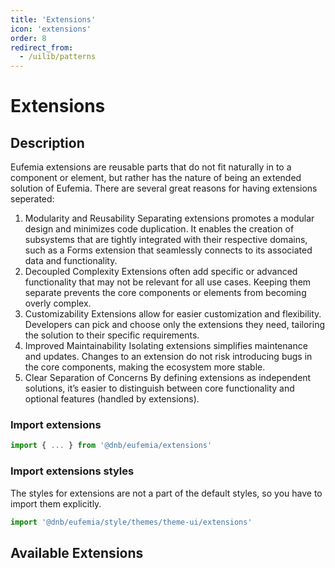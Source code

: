 ```yaml
---
title: 'Extensions'
icon: 'extensions'
order: 8
redirect_from:
  - /uilib/patterns
---
```



# Extensions

## Description

Eufemia extensions are reusable parts that do not fit naturally in to a component or element, but rather has the nature of being an extended solution of Eufemia.
There are several great reasons for having extensions seperated:

1. Modularity and Reusability
   Separating extensions promotes a modular design and minimizes code duplication. It enables the creation of subsystems that are tightly integrated with their respective domains, such as a Forms extension that seamlessly connects to its associated data and functionality.
2. Decoupled Complexity
   Extensions often add specific or advanced functionality that may not be relevant for all use cases. Keeping them separate prevents the core components or elements from becoming overly complex.
3. Customizability
   Extensions allow for easier customization and flexibility. Developers can pick and choose only the extensions they need, tailoring the solution to their specific requirements.
4. Improved Maintainability
   Isolating extensions simplifies maintenance and updates. Changes to an extension do not risk introducing bugs in the core components, making the ecosystem more stable.
5. Clear Separation of Concerns
   By defining extensions as independent solutions, it’s easier to distinguish between core functionality and optional features (handled by extensions).

### Import extensions

```js
import { ... } from '@dnb/eufemia/extensions'
```

### Import extensions styles

The styles for extensions are not a part of the default styles, so you have to import them explicitly.

```js
import '@dnb/eufemia/style/themes/theme-ui/extensions'
```

## Available Extensions

<ListExtensions />
